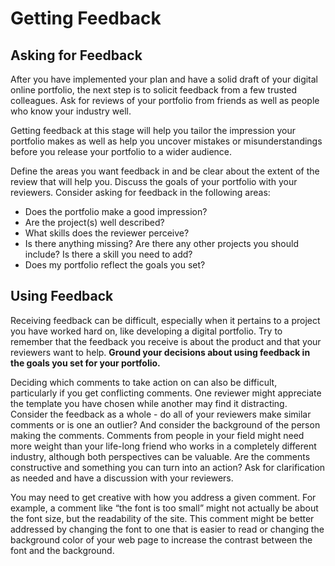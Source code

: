 # Getting Feedback

## Asking for Feedback

After you have implemented your plan and have a solid draft of your digital online portfolio, the next step is to solicit feedback from a few trusted colleagues. Ask for reviews of your portfolio from friends as well as people who know your industry well. 

Getting feedback at this stage will help you tailor the impression your portfolio makes as well as help you uncover mistakes or misunderstandings before you release your portfolio to a wider audience.

Define the areas you want feedback in and be clear about the extent of the review that will help you. Discuss the goals of your portfolio with your reviewers. Consider asking for feedback in the following areas:

* Does the portfolio make a good impression?
* Are the project(s) well described?
* What skills does the reviewer perceive?
* Is there anything missing? Are there any other projects you should include? Is there a skill you need to add?
* Does my portfolio reflect the goals you set?

## Using Feedback

Receiving feedback can be difficult, especially when it pertains to a project you have worked hard on, like developing a digital portfolio. Try to remember that the feedback you receive is about the product and that your reviewers want to help. **Ground your decisions about using feedback in the goals you set for your portfolio.**

Deciding which comments to take action on can also be difficult, particularly if you get conflicting comments. One reviewer might appreciate the template you have chosen while another may find it distracting. Consider the feedback as a whole - do all of your reviewers make similar comments or is one an outlier? And consider the background of the person making the comments. Comments from people in your field might need more weight than your life-long friend who works in a completely different industry, although both perspectives can be valuable. Are the comments constructive and something you can turn into an action? Ask for clarification as needed and have a discussion with your reviewers. 

You may need to get creative with how you address a given comment. For example, a comment like "the font is too small" might not actually be about the font size, but the readability of the site. This comment might be better addressed by changing the font to one that is easier to read or changing the background color of your web page to increase the contrast between the font and the background.


